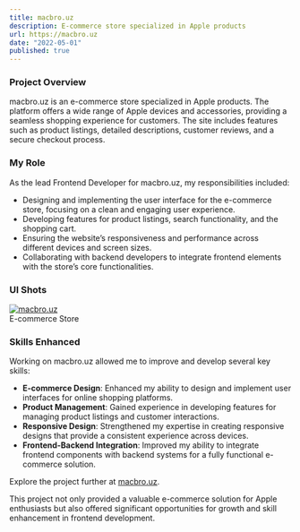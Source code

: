 ```yaml
---
title: macbro.uz
description: E-commerce store specialized in Apple products
url: https://macbro.uz
date: "2022-05-01"
published: true
---
```


### Project Overview
macbro.uz is an e-commerce store specialized in Apple products. The platform offers a wide range of Apple devices and accessories, providing a seamless shopping experience for customers. The site includes features such as product listings, detailed descriptions, customer reviews, and a secure checkout process.

### My Role
As the lead Frontend Developer for macbro.uz, my responsibilities included:
- Designing and implementing the user interface for the e-commerce store, focusing on a clean and engaging user experience.
- Developing features for product listings, search functionality, and the shopping cart.
- Ensuring the website’s responsiveness and performance across different devices and screen sizes.
- Collaborating with backend developers to integrate frontend elements with the store’s core functionalities.

### UI Shots
[![macbro.uz](/images/macbro.png "macbro.uz")](https://macbro.uz)  
E-commerce Store

### Skills Enhanced
Working on macbro.uz allowed me to improve and develop several key skills:
- **E-commerce Design**: Enhanced my ability to design and implement user interfaces for online shopping platforms.
- **Product Management**: Gained experience in developing features for managing product listings and customer interactions.
- **Responsive Design**: Strengthened my expertise in creating responsive designs that provide a consistent experience across devices.
- **Frontend-Backend Integration**: Improved my ability to integrate frontend components with backend systems for a fully functional e-commerce solution.

Explore the project further at [macbro.uz](https://macbro.uz).

This project not only provided a valuable e-commerce solution for Apple enthusiasts but also offered significant opportunities for growth and skill enhancement in frontend development.
